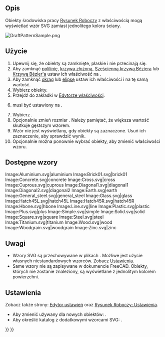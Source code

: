 <languages/>

{{Docnav/pl
|[[Draft_Constrain/pl|Ograniczanie]]
|[[Draft_Preferences/pl|Ustawienia]]
|[[Draft_Workbench/pl|środowisko pracy Rysunek Roboczy]]
|IconL=
|IconR=
|IconC=Workbench_Draft.svg
}}

{{TOCright}}

<span id="Description"></span>
==Opis== 

Obiekty środowiska pracy [[Draft_Workbench/pl|Rysunek Roboczy]] z właściwością {{PropertyData|Utwórz ścianę}} mogą wyświetlać wzór SVG zamiast jednolitego koloru ściany.

[[Image:DraftPatternSample.png]]
{{Caption|Elipsa i wielokąt z wzorem SVG.}}

<span id="Usage"></span>
==Użycie==

# Upewnij się, że obiekty są zamknięte, płaskie i nie przecinają się.
# Aby zamknąć [[Draft_Wire/pl|polilinię]], [[Draft_BSpline/pl|krzywa złożoną]], [[Draft_CubicBezCurve/pl|Sześcienną krzywą Béziera]] lub [[Draft_BezCurve/pl|Krzywą Bézier'a]] ustaw ich właściwość {{PropertyData|Zamknięty}} na {{TRUE/pl}}.
# Aby zamknąć [[Draft_Circle/pl|okrąg]] lub [[Draft_Ellipse/pl|elipsę]] ustaw ich właściwości {{PropertyData|kąt pierwszy}} i {{PropertyData|kąt drugi}} na tę samą wartość.
# Wybierz obiekty.
# Przejdź do zakładki {{MenuCommand|Widok}} w [[Property_editor|Edytorze właściwości]].
# {{PropertyView|Tryb wyświetlania}} musi być ustawiony na {{Value|Cieniowany z krawędziami}}.
# Wybierz {{PropertyView|Wzór}}.
# Opcjonalnie zmień rozmiar {{PropertyView|Rozmiar wzoru}}. Należy pamiętać, że większa wartość skutkuje gęstszym wzorem.
# Wzór nie jest wyświetlany, gdy obiekty są zaznaczone. Usuń ich zaznaczenie, aby sprawdzić wynik.
# Opcjonalnie można ponownie wybrać obiekty, aby zmienić właściwości wzoru.

<span id="Available_patterns"></span>
==Dostępne wzory==

<gallery mode=nolines widths=96px heights=96px>
Image:Aluminium.svg|aluminium
Image:Brick01.svg|brick01
Image:Concrete.svg|concrete
Image:Cross.svg|cross
Image:Cuprous.svg|cuprous
Image:Diagonal1.svg|diagonal1
Image:Diagonal2.svg|diagonal2
Image:Earth.svg|earth
Image:General_steel.svg|general_steel<!--Keep underscore in caption as this is the name in the GUI-->
Image:Glass.svg|glass
Image:Hatch45L.svg|hatch45L
Image:Hatch45R.svg|hatch45R
Image:Hbone.svg|hbone
Image:Line.svg|line
Image:Plastic.svg|plastic
Image:Plus.svg|plus
Image:Simple.svg|simple
Image:Solid.svg|solid
Image:Square.svg|square
Image:Steel.svg|steel
Image:Titanium.svg|titanium
Image:Wood.svg|wood
Image:Woodgrain.svg|woodgrain
Image:Zinc.svg|zinc
</gallery>

<span id="Notes"></span>
==Uwagi==

* Wzory SVG są przechowywane w plikach {{FileName|.SVG}}. Możliwe jest użycie własnych niestandardowych wzorców. Zobacz [[#Ustawienia|Ustawienia]].
* Same wzory nie są zapisywane w dokumencie FreeCAD. Obiekty, których {{PropertyView|Wzór}} nie zostanie znaleziony, są wyświetlane z jednolitym kolorem powierzchni.

<span id="Preferences"></span>
==Ustawienia==

Zobacz także strony: [[Preferences_Editor/pl|Edytor ustawień]] oraz [[Draft_Preferences/pl|Rysunek Roboczy: Ustawienia]].

* Aby zmienić {{PropertyView|Rozmiar wzoru}} używany dla nowych obiektów: {{MenuCommand|Edycja → Preferencje ... → Rysunek Roboczy → Wygląd → Rozmiar wzoru SVG}}.
* Aby określić katalog z dodatkowymi wzorcami SVG: {{MenuCommand|Edycja → Preferencje ... → Rysunek Roboczy → Wygląd → Dodatkowa lokalizacja wzorów SVG}}.


{{Docnav/pl
|[[Draft_Constrain/pl|Ograniczanie]]
|[[Draft_Preferences/pl|Ustawienia]]
|[[Draft_Workbench/pl|środowisko pracy Rysunek Roboczy]]
|IconL=
|IconR=
|IconC=Workbench_Draft.svg
}}

{{Draft Tools navi{{#translation:}}}}
{{Userdocnavi{{#translation:}}}}